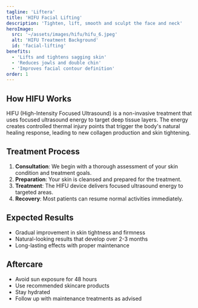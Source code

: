 ```yaml
---
tagline: 'Liftera'
title: 'HIFU Facial Lifting'
description: 'Tighten, lift, smooth and sculpt the face and neck'
heroImage:
  src: '~/assets/images/hifu/hifu_6.jpeg'
  alt: 'HIFU Treatment Background'
  id: 'facial-lifting'
benefits:
  - 'Lifts and tightens sagging skin'
  - 'Reduces jowls and double chin'
  - 'Improves facial contour definition'
order: 1
---
```


## How HIFU Works

HIFU (High-Intensity Focused Ultrasound) is a non-invasive treatment that uses focused ultrasound energy to target deep tissue layers. The energy creates controlled thermal injury points that trigger the body's natural healing response, leading to new collagen production and skin tightening.

## Treatment Process

1. **Consultation**: We begin with a thorough assessment of your skin condition and treatment goals.
2. **Preparation**: Your skin is cleansed and prepared for the treatment.
3. **Treatment**: The HIFU device delivers focused ultrasound energy to targeted areas.
4. **Recovery**: Most patients can resume normal activities immediately.

## Expected Results

- Gradual improvement in skin tightness and firmness
- Natural-looking results that develop over 2-3 months
- Long-lasting effects with proper maintenance

## Aftercare

- Avoid sun exposure for 48 hours
- Use recommended skincare products
- Stay hydrated
- Follow up with maintenance treatments as advised
